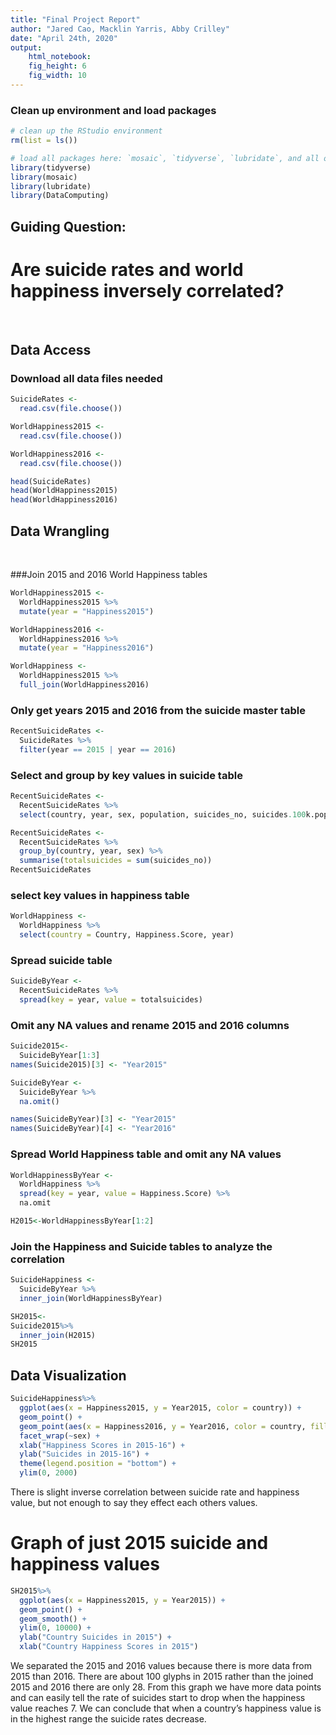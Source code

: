 ```yaml
---
title: "Final Project Report"
author: "Jared Cao, Macklin Yarris, Abby Crilley"
date: "April 24th, 2020"
output: 
    html_notebook:
    fig_height: 6
    fig_width: 10
---
```

### Clean up environment and load packages
```r
# clean up the RStudio environment 
rm(list = ls())

# load all packages here: `mosaic`, `tidyverse`, `lubridate`, and all others used
library(tidyverse)
library(mosaic)
library(lubridate)
library(DataComputing)
```

## Guiding Question:

# Are suicide rates and world happiness inversely correlated?

<br>

## Data Access

### Download all data files needed
```r
SuicideRates <-
  read.csv(file.choose())
```

```r
WorldHappiness2015 <-
  read.csv(file.choose())
```

```r
WorldHappiness2016 <-
  read.csv(file.choose())
```

```r
head(SuicideRates)
head(WorldHappiness2015)
head(WorldHappiness2016)
```

## Data Wrangling

<br>

###Join 2015 and 2016 World Happiness tables
```r
WorldHappiness2015 <-
  WorldHappiness2015 %>%
  mutate(year = "Happiness2015")

WorldHappiness2016 <-
  WorldHappiness2016 %>%
  mutate(year = "Happiness2016")

WorldHappiness <-
  WorldHappiness2015 %>%
  full_join(WorldHappiness2016)
```

### Only get years 2015 and 2016 from the suicide master table
```r
RecentSuicideRates <-
  SuicideRates %>%
  filter(year == 2015 | year == 2016)
```

### Select and group by key values in suicide table
```r
RecentSuicideRates <-
  RecentSuicideRates %>%
  select(country, year, sex, population, suicides_no, suicides.100k.pop)

RecentSuicideRates <-
  RecentSuicideRates %>%
  group_by(country, year, sex) %>%
  summarise(totalsuicides = sum(suicides_no))
RecentSuicideRates
```

### select key values in happiness table
```r
WorldHappiness <-
  WorldHappiness %>%
  select(country = Country, Happiness.Score, year)
```

### Spread suicide table
```r
SuicideByYear <-
  RecentSuicideRates %>%
  spread(key = year, value = totalsuicides)

```

### Omit any NA values and rename 2015 and 2016 columns
```r
Suicide2015<-
  SuicideByYear[1:3]
names(Suicide2015)[3] <- "Year2015"

SuicideByYear <-
  SuicideByYear %>%
  na.omit()

names(SuicideByYear)[3] <- "Year2015"
names(SuicideByYear)[4] <- "Year2016"
```

### Spread World Happiness table and omit any NA values
```r
WorldHappinessByYear <-
  WorldHappiness %>%
  spread(key = year, value = Happiness.Score) %>%
  na.omit

H2015<-WorldHappinessByYear[1:2]
```

### Join the Happiness and Suicide tables to analyze the correlation
```r
SuicideHappiness <-
  SuicideByYear %>%
  inner_join(WorldHappinessByYear)

SH2015<-
Suicide2015%>%
  inner_join(H2015)
SH2015
```


## Data Visualization
```r
SuicideHappiness%>%
  ggplot(aes(x = Happiness2015, y = Year2015, color = country)) +
  geom_point() +
  geom_point(aes(x = Happiness2016, y = Year2016, color = country, fill = country), alpha = 0.5) +
  facet_wrap(~sex) +
  xlab("Happiness Scores in 2015-16") +
  ylab("Suicides in 2015-16") +
  theme(legend.position = "bottom") +
  ylim(0, 2000)
```
There is slight inverse correlation between suicide rate and happiness value, but not enough to say they effect each others values.


# Graph of just 2015 suicide and happiness values
```r

SH2015%>%
  ggplot(aes(x = Happiness2015, y = Year2015)) +
  geom_point() +
  geom_smooth() +
  ylim(0, 10000) +
  ylab("Country Suicides in 2015") +
  xlab("Country Happiness Scores in 2015")
```
We separated the 2015 and 2016 values because there is more data from 2015 than 2016. There are about 100 glyphs in 2015 rather than the joined 2015 and 2016 there are only 28. From this graph we have more data points and can easily tell the rate of suicides start to drop when the happiness value reaches 7. We can conclude that when a country's happiness value is in the highest range the suicide rates decrease.
